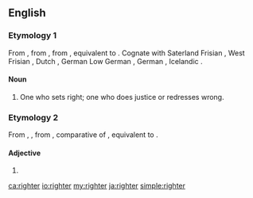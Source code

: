 ==English==

===Etymology 1===
From {{inh|en|enm|*rightere}}, from {{inh|en|ang|rihtere||a ruler; director}}, from {{inh|en|gem-pro|*rehtārijaz}}, equivalent to {{suffix|en|right|er|pos2=agent suffix}}. Cognate with Saterland Frisian {{m|stq|Gjuchter||one who makes right; judge}}, West Frisian {{m|fy|rjochter||one who makes right; judge}}, Dutch {{m|nl|rechter||one who makes right; judge}}, German Low German {{m|nds-de|Richter||one who makes right; judge}}, German {{m|de|Richter||one who makes right; judge}}, Icelandic {{m|is|réttari||a judiciary}}.

====Noun====
{{en-noun}}

# One who sets right; one who does justice or redresses wrong.
#: {{rfquotek|Shelton}}

===Etymology 2===
From {{inh|en|enm|rightere}}, {{m|enm|rihtere}}, from {{inh|en|ang|rihtra}}, comparative of {{m|ang|riht||right}}, equivalent to {{suffix|en|right|er|pos2=comparative suffix}}.

====Adjective====
{{head|en|adjective comparative form}}

# {{en-comparative of|right}}



{{Webster 1913}}

[[ca:righter]]
[[io:righter]]
[[my:righter]]
[[ja:righter]]
[[simple:righter]]